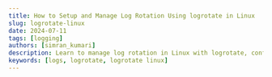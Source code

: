 ```yaml
---
title: How to Setup and Manage Log Rotation Using logrotate in Linux
slug: logrotate-linux
date: 2024-07-11
tags: [logging]
authors: [simran_kumari]
description: Learn to manage log rotation in Linux with logrotate, configuring schedules, compression, and actions in /etc/logrotate.d/ for efficient log management.
keywords: [logs, logrotate, logrotate linux]
---
```


<head>
<script
    type="application/ld+json"
    dangerouslySetInnerHTML={{ __html: JSON.stringify({
  "@context": "https://schema.org",
  "@type": "TechArticle",
  "headline": "How to Setup and Manage Log Rotation Using logrotate in Linux",
  "alternativeHeadline": "A comprehensive guide to configuring and managing log rotation in Linux systems",
  "image": "https://signoz.io/img/blog/2024/07/logrotate-linux-cover.webp",
  "author": {
    "@type": "Person",
    "name": "Simran Kumari"
  },
  "publisher": {
    "@type": "Organization",
    "name": "SigNoz",
    "logo": {
      "@type": "ImageObject",
      "url": "https://signoz.io/img/SigNozLogo-orange.svg"
    }
  },
  "datePublished": "2024-07-11T00:00:00Z",
  "dateModified": "2024-07-11T00:00:00Z",
  "mainEntityOfPage": {
    "@type": "WebPage",
    "@id": "https://signoz.io/guides/logrotate-linux/"
  },
  "description": "Learn to manage log rotation in Linux with logrotate, configuring schedules, compression, and actions in /etc/logrotate.d/ for efficient log management.",
  "keywords": "logs, logrotate, logrotate linux",
  "articleSection": "Technology",
  "inLanguage": "en",
  "isPartOf": {
    "@type": "Blog",
    "name": "SigNoz Blog",
    "url": "https://signoz.io/blog/"
  },
  "about": [
    {
      "@type": "Thing",
      "name": "Logrotate",
      "description": "A utility for managing log files in Linux systems"
    },
    {
      "@type": "Thing",
      "name": "Log Management",
      "description": "The process of handling log files to maintain system performance and security"
    },
    {
      "@type": "Thing",
      "name": "Linux",
      "description": "An open-source operating system kernel"
    }
  ],
  "mentions": [
    {
      "@type": "SoftwareApplication",
      "name": "SigNoz",
      "applicationCategory": "Monitoring Software"
    }
  ],
  "mainEntity": {
    "@type": "FAQPage",
    "mainEntity": [
      {
        "@type": "Question",
        "name": "What is logrotate in Linux?",
        "acceptedAnswer": {
          "@type": "Answer",
          "text": "logrotate in Linux is a vital utility used to manage log files by automating the processes of rotation, compression, and deletion. It helps prevent log files from growing too large, thereby optimizing disk space and system performance."
        }
      },
      {
        "@type": "Question",
        "name": "How do I run logrotate command?",
        "acceptedAnswer": {
          "@type": "Answer",
          "text": "To run the logrotate command manually in Linux, use the following syntax: logrotate -vf /etc/logrotate.conf. Replace /etc/logrotate.conf with the path to the specific logrotate configuration file you want to execute."
        }
      },
      {
        "@type": "Question",
        "name": "Does logrotate run automatically?",
        "acceptedAnswer": {
          "@type": "Answer",
          "text": "Yes, logrotate is typically configured to run automatically through cron jobs. These jobs trigger log rotation based on predefined schedules specified in the logrotate configuration files."
        }
      },
      {
        "@type": "Question",
        "name": "Why do we need logrotate?",
        "acceptedAnswer": {
          "@type": "Answer",
          "text": "logrotate is essential in Linux to manage log files efficiently. It prevents log files from filling up disk space, ensures logs are organized and archived, and helps maintain system performance by managing log size."
        }
      },
      {
        "@type": "Question",
        "name": "What is the purpose of log rotation?",
        "acceptedAnswer": {
          "@type": "Answer",
          "text": "The primary purpose of log rotation is to manage log files systematically. It involves rotating logs periodically, compressing older logs to save disk space, and deleting outdated logs. This process ensures that logs remain manageable and accessible for system administrators."
        }
      }
    ]
  },
  "tutorial": {
    "@type": "HowTo",
    "name": "How to Setup and Use Logrotate in Linux",
    "step": [
      {
        "@type": "HowToStep",
        "name": "Install Logrotate",
        "text": "Install logrotate using your distribution's package manager (e.g., apt for Ubuntu, yum for CentOS)."
      },
      {
        "@type": "HowToStep",
        "name": "Configure Logrotate",
        "text": "Edit the global configuration file (/etc/logrotate.conf) or create specific configurations in /etc/logrotate.d/."
      },
      {
        "@type": "HowToStep",
        "name": "Define Log Rotation Rules",
        "text": "Specify log files to rotate, rotation frequency, compression options, and other parameters in the configuration files."
      },
      {
        "@type": "HowToStep",
        "name": "Test Configuration",
        "text": "Use 'logrotate -d' to test your configuration without actually rotating logs."
      },
      {
        "@type": "HowToStep",
        "name": "Run Logrotate",
        "text": "Execute logrotate manually or set up a cron job for automated execution."
      },
      {
        "@type": "HowToStep",
        "name": "Monitor Log Rotation",
        "text": "Use tools like SigNoz to monitor log rotation activities and set up alerts for any issues."
      }
    ]
  }
}) }}
  /> 
</head>

Effective log management in Linux is crucial for maintaining system health, performance, and security. Logs are invaluable records of system events, application behavior, and security incidents. However, these logs can quickly grow out of control without proper management, consuming valuable disk space and leading to potential system issues. This is where log rotation comes into play. Regularly rotating logs ensures they are archived systematically, preventing disk space exhaustion and enhancing overall system performance.

This article discusses logrotate, its use in effective log management, and how SigNoz can be utilized in monitoring logratote logs.

## What is logrotate?

`logrotate` is a powerful utility designed to automate the rotation, compression, and deletion of log files. It is an essential tool for Linux system administrators, ensuring that log files are kept at manageable sizes and that old logs are systematically archived.

### Why Use logrotate?

`logrotate` is an essential tool for managing log files in Linux environments. It offers several key benefits:

- Preventing Disk Space Exhaustion: By rotating and compressing logs, `logrotate` helps prevent logs from consuming all available disk space.
- Maintaining Log File Organization: Regular rotation ensures logs are archived systematically, making them easier to manage and search through.
- Enhancing System Performance: Proper log rotation reduces the risk of system slowdowns caused by overly large log files.

Ready to keep your Linux system healthy and efficient? Learn how to install and configure logrotate on your system to ensure optimal log management.

## How to Install logrotate

Installing `logrotate` on your Linux system is straightforward. Below are the step-by-step instructions for different Linux distributions, including Ubuntu/Debian, CentOS/Red Hat, and Arch Linux.

### Ubuntu/Debian

For Ubuntu and Debian-based systems, `logrotate` is usually included in the default repositories, making installation simple with `apt`.

Before installing any new package, it's a good practice to update your package lists to ensure you get the latest version. Post that you can install logrotate.

```bash
sudo apt update
sudo apt install logrotate
```

<Figure
  src="/img/guides/2024/07/logrotate-linux-Untitled.webp"
  alt="Updating package lists"
  caption="Updating package lists"
/>
<br></br>
<Figure
  src="/img/guides/2024/07/logrotate-linux-Untitled%201.webp"
  alt="Installing logrotate on Ubuntu"
  caption="Installinf logrotate on Ubuntu"
/>
<br></br>

### CentOS/Red Hat

For CentOS and Red Hat systems, you can use `yum` to install `logrotate`.

Use the following command to install `logrotate`:

```bash
sudo yum install logrotate
```

<Figure
  src="/img/guides/2024/07/logrotate-linux-Untitled%202.webp"
  alt="Installing logrotate on CentOS"
  caption="Installing logrotate on CentOS"
/>
<br></br>

### Arch Linux

For Arch Linux, `logrotate` is available in the Arch User Repository (AUR) and can be installed using `pacman`.

First, ensure your package database is up-to-date, then install `logrotate` using `pacman`:

```
sudo pacman -Syu
sudo pacman -S logrotate
```

Verifying the Installation

After installation, you can verify that `logrotate` is installed correctly by checking its version:

```bash
logrotate --version
```

You should see output similar to the following:

```
logrotate 3.21.0
```

<Figure
  src="/img/guides/2024/07/logrotate-linux-Untitled%203.webp"
  alt="Checking the logrotate version"
  caption="Checking the logrotate version"
/>
<br></br>

## `logrotate` Configuration Basics

Once `logrotate` is installed, you need to configure it to manage your log files. Understanding the configuration file locations, syntax, and common directives is essential for effective log rotation.

### Configuration File Locations

`logrotate` has a global configuration file and can also include additional configuration files for specific applications or log files.

- Global Configuration File: `/etc/logrotate.conf`

The global configuration file defines the default settings and behaviors for logrotate. It specifies the rotation frequency, compression options, and other global parameters that apply to all log files unless overridden by more specific configurations.

<Figure
  src="/img/guides/2024/07/logrotate-linux-Untitled%204.webp"
  alt="`logrotate` Global Configuration file"
  caption="`logrotate` Global Configuration file"
/>

- Additional Configuration Files Directory: `/etc/logrotate.d/`

This directory contains additional configuration files that can override or extend the global settings. Each file in this directory typically corresponds to a specific application or log file, allowing for fine-tuned control over log rotation policies. For instance, you might have separate configurations for web server logs, database logs, and system logs, each with its own rotation schedule and parameters.

<Figure
  src="/img/guides/2024/07/logrotate-linux-9a1791a9-da17-4ba9-83aa-1275585e8a4f.webp"
  alt="`logrotate` addtional configuration files directory"
  caption="`logrotate` addtional configuration files directory"
/>

The global configuration file sets the default parameters and includes any additional configuration files from `/etc/logrotate.d/`.

### Basic Syntax and Structure

`logrotate` configuration files use a straightforward syntax. Each log file or set of log files to be managed is defined within a block that specifies how they should be rotated.

Basic Structure/Syntax :

```bash
/path/to/logfile {
    option1
    option2
    ...
}
```

Example:

```bash
/var/log/syslog {
    daily
    rotate 7
    compress
    missingok
    notifempty
    create 640 root adm
}
```

### Common Directives

`logrotate` configuration files include various directives that control how and when log files are rotated, compressed, and managed. These directives allow you to customize the behavior of logrotate to suit the needs of your system and applications. Below are some of the most commonly used directives in `logrotate` configuration files:

- Frequency of Rotation:
  - `daily`: This directive specifies that the log files should be rotated every day.
  - `weekly`: This directive specifies that the log files should be rotated every week.
  - `monthly`: This directive specifies that the log files should be rotated every month.
- Number of Rotations to Keep:
  - `rotate <count>`: This directive specifies the number of old log files to keep. For example, `rotate 7` keeps the last seven rotated logs.
- Compression:
  - `compress`: This directive compresses the rotated log files to save space.
  - `nocompress`: This directive ensures that the rotated log files are not compressed.
- Handling Missing Log Files:
  - `missingok`: If the log file is missing, `logrotate` will skip it without issuing an error.
  - `nomissingok`: If the log file is missing, `logrotate` will issue an error message.
- Empty Log Files:
  - `notifempty`: This directive ensures that empty log files are not rotated.
  - `ifempty`: This directive ensures that log files are rotated even if they are empty.
- Creating New Log Files:
  - `create <mode> <owner> <group>`: After rotation, this directive creates a new log file with the specified permissions and ownership. For example, `create 640 root adm` creates a new log file with read/write permissions for the owner and read-only permissions for the group.
- Post-Rotation Scripts:
  - `postrotate`/`endscript`: These directives specify commands to run after the log file is rotated. This is useful for tasks such as restarting a service to ensure it writes to the new log file.

Example with Post-Rotation Script:

```bash
/var/log/httpd/access.log {
    daily
    rotate 5
    compress
    missingok
    notifempty
    create 644 root root
    postrotate
        /usr/sbin/apachectl graceful > /dev/null
    endscript
}
```

By understanding these common directives and their usage, you can customize `logrotate` to manage your log files efficiently and effectively.

## `logrotate` Configuration Examples

Configuring `logrotate` to handle your log files can be tailored to your specific needs. Here are some practical examples demonstrating different configurations for various scenarios.

### Simple Log Rotation Example

This example rotates the `syslog` log file daily, keeps the last seven rotated logs, compresses them, and creates a new log file with specific permissions.

```
/var/log/syslog {
    daily
    rotate 7
    compress
    missingok
    notifempty
    create 640 root adm
}
```

### Rotating Logs for a Specific Application

This example shows how to rotate logs for a custom application. The logs are located in `/var/log/myapp/`, rotated weekly, and the last four logs are kept. The log files are compressed, and after rotation, the application is signaled to reopen the log files.

```
/var/log/myapp/*.log {
    weekly
    rotate 4
    compress
    missingok
    notifempty
    create 644 myuser mygroup
    postrotate
        /usr/bin/killall -HUP myapp
    endscript
}
```

### Using Wildcards for Multiple Log Files

This example uses wildcards to manage multiple log files generated by the Apache web server. The log files in `/var/log/httpd/` are rotated daily, with the last five logs kept and compressed. The Apache server is gracefully restarted after log rotation.

```
/var/log/httpd/*.log {
    daily
    rotate 5
    compress
    missingok
    notifempty
    create 644 root root
    sharedscripts
    postrotate
        /usr/sbin/apachectl graceful > /dev/null
    endscript
}
```

### Customizing Log Rotation Frequency

This example demonstrates how to customize the log rotation frequency for the cron logs. The logs are rotated monthly, and the last twelve logs are kept. The logs are compressed, and empty logs are not rotated.

```
/var/log/cron {
    monthly
    rotate 12
    compress
    missingok
    notifempty
    create 640 root adm
}
```

### Demo: Rotating Application Logs Every 10 Minutes

To enable log rotation for your application logs every 10 minutes, follow these steps:

Step 1: Create a Custom `logrotate` Configuration

- Create a custom logrotate configuration file for your application logs.

```bash
sudo nano /etc/logrotate.d/myapp
```

- Add the following configuration to rotate logs every 10 minutes based on their size:

```bash
/var/log/myapp/*.log {
    size 1M
    rotate 7
    compress
    missingok
    notifempty
    create 644 root root
    postrotate
        /usr/bin/killall -HUP myapp
    endscript
}
```

Explanation:

- `/var/log/myapp/*.log` : This is the log files location, specifying the log files to be managed. It includes all log files in the `/var/log/myapp/` directory with a `.log` extension.
- size 1M: This directive tells `logrotate` to rotate the log file when it reaches 1 Megabyte in size.
- rotate 7: This specifies that `logrotate` should keep 7 rotated log files before deleting the oldest one.
- compress: This directive tells `logrotate` to compress the rotated log files to save space.
- missingok: This means that if the log file is missing, `logrotate` will not issue an error. It will continue with the rest of the log rotation process.
- notifempty: This directive ensures that empty log files are not rotated. Rotation only happens if the log file is not empty.
- create 644 root root: After rotation, this directive creates a new log file with permissions `644` and ownership set to the `root` user and group.
- postrotate ... endscript: The commands between `postrotate` and `endscript` are executed after the log file is rotated. In this example, it sends a `HUP` signal to the `myapp` process, typically to make the application re-read its log file or perform necessary cleanup.

Step 2: Create a Script to Trigger logrotate

- Create a script to manually trigger logrotate.

```bash
sudo nano /usr/local/bin/rotate-logs.sh
```

- Add the following content to the script:

```bash
#!/bin/bash
/usr/sbin/logrotate /etc/logrotate.d/myapp
```

The above script automates the log rotation process for the `myapp` logs, ensuring they are rotated according to the specified configuration. You can include this script in a cron job for regular execution.

- Make the script executable:

```bash
sudo chmod +x /usr/local/bin/rotate-logs.sh
```

Step 3: Schedule the Script to Run Every 10 Minutes

- Create a cron job to run the script every 10 minutes.

```bash
sudo nano /etc/cron.d/rotate-logs
```

- Add the following line:

```
*/10 * * * * root /usr/local/bin/rotate-logs.sh
```

The above cron job configuration tells the system to run the script `rotate-logs.sh` as the root user every 10 minutes.

Step 4: Generate Logs for Demonstration

- Create a script to generate logs continuously for the demo.

```bash
sudo nano /usr/local/bin/generate-logs.sh
```

- Add the following content:

```bash
#!/bin/bash
while true; do
    echo "$(date) - Sample log entry" >> /var/log/myapp/myapp.log
    sleep 1
done
```

The above script continuously writes a sample log entry along with the date to the application log file every second.

- Make the script executable:

```bash
sudo chmod +x /usr/local/bin/generate-logs.sh
```

- Run the script in the background:

```bash
nohup /usr/local/bin/generate-logs.sh &
```

<Figure
  src="/img/guides/2024/07/logrotate-linux-Untitled%205.webp"
  alt="Running the generate-logs script in the background"
  caption="Running the generate-logs script in the background"
/>
<br></br>Step 5: Monitor Log Rotation

- Open a new terminal and run the following command to watch the log directory:

```bash
watch -n 1 ls -l /var/log/myapp
```

<Figure
  src="/img/guides/2024/07/logrotate-linux-Untitled%206.webp"
  alt="Watch the log directory to get the list of  file generated by logrotate"
  caption="Watch the log directory to get the list of  file generated by logrotate"
/>
<br></br>This command updates the file listing every second, allowing you to see new log files being
created and old ones being compressed and archived.

## Monitoring Logs with SigNoz When Using Logrotate

Effective log management is crucial for maintaining system performance and preventing issues like disk space exhaustion. Manual monitoring via terminal commands can be challenging due to the lack of real-time alerts, scalability issues across multiple systems, and difficulty in identifying patterns or anomalies promptly.

SigNoz offers a robust solution by providing real-time monitoring capabilities. It allows you to track log rotation activities instantly and set up alerts for specific patterns or anomalies. With SigNoz, logs from various sources are centralized, simplifying management and ensuring proactive detection of issues like failed rotations or disk space concerns.

Compared to other tools, SigNoz stands out as an open-source platform, offering flexibility, comprehensive observability with metrics and tracing, and an intuitive interface that facilitates ease of use. It is cost-effective and supported by an active community, making it a reliable choice for effective log management and system monitoring.

### Setting Up Log Monitoring in SigNoz

To monitor logrotate logs using SigNoz and ensure the logs are correctly forwarded, you can configure the [OpenTelemetry Collector](https://signoz.io/blog/opentelemetry-collector-complete-guide/) to use the [syslog receiver](https://signoz.io/docs/userguide/collecting_syslogs/). Here’s how you can achieve this, along with setting up monitoring and alerts in SigNoz.

Step 1: Configure `logrotate` to Send Rotated Logs to SigNoz

- Ensure you have the OpenTelemetry Collector installed on your system. If not, install it using the following commands:
  ```bash
  wget https://github.com/open-telemetry/opentelemetry-collector-releases/releases/download/v0.88.0/otelcol-contrib_0.88.0_linux_amd64.tar.gz
  mkdir otelcol-contrib && tar xvzf otelcol-contrib_0.88.0_linux_amd64.tar.gz -C otelcol-contrib
  ```

<Figure
  src="/img/guides/2024/07/logrotate-linux-Untitled%207.webp"
  alt="Installing OpenTelemetry collector"
  caption="Installing OpenTelemetry collector"
/>
<br></br>Note: Ensure you have the latest version of the OpenTelemetry Collector. The commands above
use version 0.88.0, which is the latest at the time of writing. To verify and download the most
current version, visit the <a
  href="https://github.com/open-telemetry/opentelemetry-collector-releases"
  rel="noopener noreferrer nofollow"
  target="_blank">OpenTelemetry Collector Releases</a> page.

- Create the OpenTelemetry configuration file, `config.yaml` in the folder otelcol-contrib with the below content in it.

  ```yaml
  receivers:
    filelog:
      include: [/var/log/myapp/*.log]
      start_at: end
  exporters:
    otlp:
      endpoint: '<cloud endpoint goes here>'
      tls:
        insecure: false
      headers:
        'signoz-ingestion-key': '<ingestion key goes here>'

  service:
    pipelines:
      logs:
        receivers: [filelog]
        exporters: [otlp]
  ```

  You can update the ingestion key and endpoint with the values specified in the Otel-collector Setup step.

- To run otel-collector, run the following command inside the `otelcol-contrib` directory:
  ```bash
  ./otelcol-contrib --config ./otel-collector-config.yml &> otelcol-output.log & echo "$!" > otel-pid
  ```

Step 2: Modify `logrotate` Configuration

- Create a logrotate configuration file in the `/etc/logrotate.d/` directory for your application, which contains logrotate configurations for various applications. Here’s a sample configuration file located at `/etc/logrotate.d/myapp`:
  ```bash
  /var/log/myapp/*.log {
      size 1M
      rotate 7
      compress
      missingok
      notifempty
      create 644 ec2-user ec2-user
      postrotate
          /usr/bin/killall -HUP myapp
      endscript
  }
  ```
  This configuration rotates logs in the `/var/log/myapp` directory when they reach 1MB in size, keeps 7 rotated logs, compresses them, and ensures the log rotation process doesn’t break if a log file is missing or empty. After rotation, it signals the `myapp` process to reopen the log files.

Step 3: Setting Up Log Monitoring in SigNoz

To connect your application logs to SigNoz, you will need a SigNoz cloud account. This account will provide you with access to the SigNoz platform, where you can configure and view your logs. You can create one [here](https://signoz.io/teams/).

- Access your SigNoz cloud account by navigating to your SigNoz URL and logging in.
- Go to the "Logs" section. You will start receiving logs in the log explorer section from the OpenTelemetry Collector.

<Figure
  src="/img/guides/2024/07/logrotate-linux-Untitled%208.webp"
  alt="Exploring logs in the SigNoz Dashboard"
  caption="Exploring logs in the SigNoz Dashboard"
/>
<br></br>- You can filter logs on various parameters , for example if body contains “Error”

<Figure
  src="/img/guides/2024/07/logrotate-linux-Untitled%209.webp"
  alt="Filtering logs in SigNoz Logs Explorer"
  caption="Filtering logs in SigNoz Logs Explorer"
/>
<br></br>What if you want to set up alerts if some error logs are received? You can make use of
SigNoz alerts in that case.

### Creating Alerts in SigNoz

1. Set Up Alerts Based on Log Monitoring Rules:

   In the SigNoz dashboard, go to the "Alerts" section and create a new alert based on the logs received. Configure the alert with conditions such as error counts, log patterns, or specific log messages.

   Example: Alert on Log Rotation Errors

   - Condition: If the log message contains "error" or "failed".

<Figure
  src="/img/guides/2024/07/logrotate-linux-Untitled%2010.webp"
  alt="Setting up conditions for SigNoz alerts"
  caption="Setting up conditions for SigNoz alerts"
/>
<br></br>- Threshold: 1 occurrence within the last 60 minutes.

<Figure
  src="/img/guides/2024/07/logrotate-linux-Untitled%2011.webp"
  alt="Configuring threshold for SigNoz alerts"
  caption="Configuring threshold for SigNoz alerts"
/>
<br></br>- Action: Send an email or trigger a webhook.

<Figure
  src="/img/guides/2024/07/logrotate-linux-Untitled%2012.webp"
  alt="Configuring notification channel for SigNoz alerts"
  caption="Configuring notification channel for SigNoz alerts"
/>
<br></br>

### Generating Sample Logs to Test Monitoring and Alerts

1. Generate Logs

- Generate sample logs by triggering `logrotate` or manually creating log entries to simulate rotation and triggering of alerts.

Open your terminal and run the following commands to generate sample log entries:

```bash
echo "$(date) - logrotate test log entry" >> /var/log/myapp/myapp.log
echo "$(date) - logrotate error: failed to rotate" >> /var/log/myapp/myapp.log
```

These commands append log entries to the `/var/log/myapp/myapp.log` file. Adjust the path and file name according to your application's log location.

2. Verify Alerts

- Check the SigNoz Alerts dashboard to verify that alerts are triggered based on the configured rules.

## Conclusion

This guide outlines the importance of effective log management using logrotate in Linux systems. It highlights the critical role of log rotation in maintaining system health, optimizing performance, and ensuring security by systematically managing log files.

Some Key takeaways include:

- `logrotate` automates the rotation, compression, and deletion of log files, preventing disk space exhaustion and enhancing system performance.
- Regular log rotation ensures logs are archived systematically, making them easier to manage and reducing the risk of system slowdowns.
- You can customize `logrotate` configurations to suit specific needs, adjusting rotation intervals, compression settings, and post-rotation actions as required.
- Integrating `logrotate` logs seamlessly with monitoring tools like SigNoz helps to monitor log rotation activities and set up alerts.

## FAQs

### What is logrotate in Linux?

`logrotate` in Linux is a vital utility used to manage log files by automating the processes of rotation, compression, and deletion. It helps prevent log files from growing too large, thereby optimizing disk space and system performance.

### How do I run logrotate command?

To run the logrotate command manually in Linux, use the following syntax:

```bash
logrotate -vf /etc/logrotate.conf
```

Replace `/etc/logrotate.conf` with the path to the specific logrotate configuration file you want to execute.

### Does logrotate run automatically?

Yes, logrotate is typically configured to run automatically through cron jobs. These jobs trigger log rotation based on predefined schedules specified in the logrotate configuration files.

### How to force logrotate in Linux?

To force logrotate to run immediately and override its normal schedule, use the following command:

```bash
logrotate -vf /etc/logrotate.conf
```

This command forces logrotate to execute with verbose output (`-v`) and in force mode (`-f`).

### Why do we need logrotate?

`logrotate` is essential in Linux to manage log files efficiently. It prevents log files from filling up disk space, ensures logs are organized and archived, and helps maintain system performance by managing log size.

### What is the purpose of log rotation?

The primary purpose of log rotation is to manage log files systematically. It involves rotating logs periodically, compressing older logs to save disk space, and deleting outdated logs. This process ensures that logs remain manageable and accessible for system administrators.

### How do I test logrotate?

You can test logrotate by running it manually with verbose output to simulate log rotation without waiting for the scheduled job. Use the command:

```bash
logrotate -vf /etc/logrotate.conf
```

This command will perform log rotation as configured in `/etc/logrotate.conf` and display detailed output (`-v`).

### Does logrotate delete logs?

Yes, logrotate can delete old logs based on the configuration specified in the logrotate configuration files. It typically deletes logs that exceed the specified retention period or number of rotations.

### What is rotate 7 in logrotate?

In logrotate configuration, `rotate 7` means that logrotate keeps up to 7 rotated log files. This directive specifies how many historical log files to retain before deleting the oldest log file during rotation.

### Where is logrotate installed?

`logrotate` is usually installed by default on most Linux distributions. You can find its executable and configuration files in `/usr/sbin/logrotate` and `/etc/logrotate.conf`, respectively.

### Where can I find logrotate logs?

`logrotate` itself does not maintain logs of its operations. However, you can view logs related to logrotate's activity in the system log files located in `/var/log/`, such as `/var/log/syslog` or `/var/log/messages`.

### Is logrotate a service?

`logrotate` itself is not a service but is often triggered by the system's cron scheduler. It runs periodically as specified by cron jobs to manage log files according to the configured rotation rules.

### Does logrotate delete old logs?

Yes, logrotate can delete old logs based on the rules specified in its configuration files. It deletes logs that exceed the configured retention period or the number of rotations specified with the `rotate` directive.

## Resources

- [Log Management using SigNoz](https://signoz.io/docs/userguide/logs/)
- [Collecting Logs from Files and Monitoring using SigNoz](https://signoz.io/docs/userguide/collect_logs_from_file/)
- [Configuring log-based alerts using SigNoz](https://signoz.io/docs/alerts-management/log-based-alerts/)
